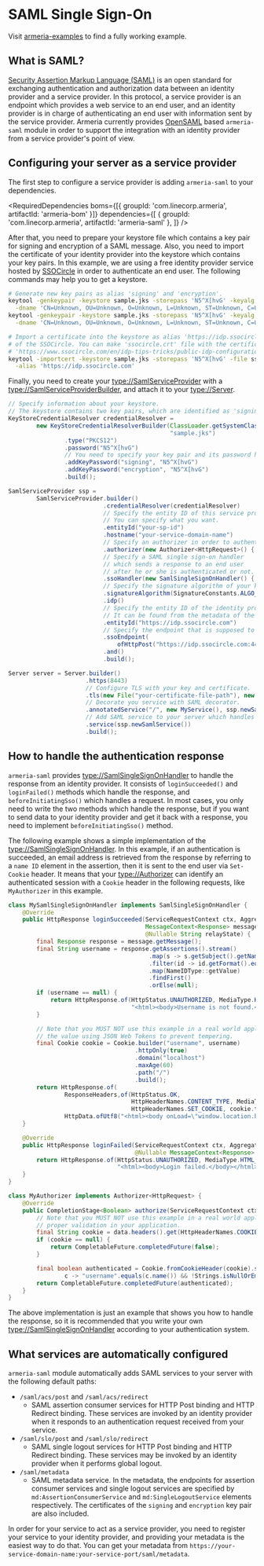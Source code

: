 # SAML Single Sign-On

<Tip>

Visit [armeria-examples](https://github.com/line/armeria-examples) to find a fully working example.

</Tip>

## What is SAML?

[Security Assertion Markup Language (SAML)](https://en.wikipedia.org/wiki/Security_Assertion_Markup_Language)
is an open standard for exchanging authentication and authorization data between an identity provider and
a service provider. In this protocol, a service provider is an endpoint which provides a web service to
an end user, and an identity provider is in charge of authenticating an end user with information sent by
the service provider.
Armeria currently provides [OpenSAML](https://wiki.shibboleth.net/confluence/display/OS30/Home) based
`armeria-saml` module in order to support the integration with an identity provider from a service
provider's point of view.

## Configuring your server as a service provider

The first step to configure a service provider is adding `armeria-saml` to your dependencies.

<RequiredDependencies
  boms={[{ groupId: 'com.linecorp.armeria', artifactId: 'armeria-bom' }]}
  dependencies={[
    { groupId: 'com.linecorp.armeria', artifactId: 'armeria-saml' },
  ]}
/>

After that, you need to prepare your keystore file which contains a key pair for signing and encryption
of a SAML message. Also, you need to import the certificate of your identity provider into the keystore
which contains your key pairs. In this example, we are using a free identity provider service hosted by
[SSOCircle](https://www.ssocircle.com/en/) in order to authenticate an end user. The following commands
may help you to get a keystore.

```bash
# Generate new key pairs as alias 'signing' and 'encryption'.
keytool -genkeypair -keystore sample.jks -storepass 'N5^X[hvG' -keyalg rsa -sigalg sha1withrsa \
  -dname 'CN=Unknown, OU=Unknown, O=Unknown, L=Unknown, ST=Unknown, C=Unknown' -alias signing
keytool -genkeypair -keystore sample.jks -storepass 'N5^X[hvG' -keyalg rsa -sigalg sha1withrsa \
  -dname 'CN=Unknown, OU=Unknown, O=Unknown, L=Unknown, ST=Unknown, C=Unknown' -alias encryption

# Import a certificate into the keystore as alias 'https://idp.ssocircle.com', which is the entity ID
# of the SSOCircle. You can make 'ssocircle.crt' file with the certificate from
# 'https://www.ssocircle.com/en/idp-tips-tricks/public-idp-configuration/'.
keytool -importcert -keystore sample.jks -storepass 'N5^X[hvG' -file ssocircle.crt \
  -alias 'https://idp.ssocircle.com'
```

Finally, you need to create your <type://SamlServiceProvider> with a <type://SamlServiceProviderBuilder>, and
attach it to your <type://Server>.

```java
// Specify information about your keystore.
// The keystore contains two key pairs, which are identified as 'signing' and 'encryption'.
KeyStoreCredentialResolver credentialResolver =
        new KeyStoreCredentialResolverBuilder(ClassLoader.getSystemClassLoader(),
                                              "sample.jks")
                .type("PKCS12")
                .password("N5^X[hvG")
                // You need to specify your key pair and its password here.
                .addKeyPassword("signing", "N5^X[hvG")
                .addKeyPassword("encryption", "N5^X[hvG")
                .build();

SamlServiceProvider ssp =
        SamlServiceProvider.builder()
                           .credentialResolver(credentialResolver)
                           // Specify the entity ID of this service provider.
                           // You can specify what you want.
                           .entityId("your-sp-id")
                           .hostname("your-service-domain-name")
                           // Specify an authorizer in order to authenticate a request.
                           .authorizer(new Authorizer<HttpRequest>() { ... })
                           // Specify a SAML single sign-on handler
                           // which sends a response to an end user
                           // after he or she is authenticated or not.
                           .ssoHandler(new SamlSingleSignOnHandler() { ... })
                           // Specify the signature algorithm of your key.
                           .signatureAlgorithm(SignatureConstants.ALGO_ID_SIGNATURE_RSA)
                           .idp()
                           // Specify the entity ID of the identity provider.
                           // It can be found from the metadata of the identity provider.
                           .entityId("https://idp.ssocircle.com")
                           // Specify the endpoint that is supposed to send an authentication request.
                           .ssoEndpoint(
                               ofHttpPost("https://idp.ssocircle.com:443/sso/SSOPOST/metaAlias/publicidp"))
                           .and()
                           .build();

Server server = Server.builder()
                      .https(8443)
                      // Configure TLS with your key and certificate.
                      .tls(new File("your-certificate-file-path"), new File("your-key-file-path"))
                      // Decorate you service with SAML decorator.
                      .annotatedService("/", new MyService(), ssp.newSamlDecorator())
                      // Add SAML service to your server which handles a SAML response and a metadata request.
                      .service(ssp.newSamlService())
                      .build();
```

## How to handle the authentication response

`armeria-saml` provides <type://SamlSingleSignOnHandler> to handle the response from an identity provider.
It consists of `loginSucceeded()` and `loginFailed()` methods which handle the response,
and `beforeInitiatingSso()` which handles a request. In most cases, you only need to write the two methods
which handle the response, but if you want to send data to your identity provider and get it back
with a response, you need to implement `beforeInitiatingSso()` method.

The following example shows a simple implementation of the <type://SamlSingleSignOnHandler>. In this example,
if an authentication is succeeded, an email address is retrieved from the response by referring to a `name ID`
element in the assertion, then it is sent to the end user via `Set-Cookie` header. It means that your
<type://Authorizer> can identify an authenticated session with a `Cookie` header in the following requests,
like `MyAuthorizer` in this example.

```java
class MySamlSingleSignOnHandler implements SamlSingleSignOnHandler {
    @Override
    public HttpResponse loginSucceeded(ServiceRequestContext ctx, AggregatedHttpRequest req,
                                       MessageContext<Response> message, @Nullable String sessionIndex,
                                       @Nullable String relayState) {
        final Response response = message.getMessage();
        final String username = response.getAssertions().stream()
                                        .map(s -> s.getSubject().getNameID())
                                        .filter(id -> id.getFormat().equals(SamlNameIdFormat.EMAIL.urn()))
                                        .map(NameIDType::getValue)
                                        .findFirst()
                                        .orElse(null);
        if (username == null) {
            return HttpResponse.of(HttpStatus.UNAUTHORIZED, MediaType.HTML_UTF_8,
                                   "<html><body>Username is not found.</body></html>");
        }

        // Note that you MUST NOT use this example in a real world application. You may consider encoding
        // the value using JSON Web Tokens to prevent tempering.
        final Cookie cookie = Cookie.builder("username", username)
                                    .httpOnly(true)
                                    .domain("localhost")
                                    .maxAge(60)
                                    .path("/")
                                    .build();
        return HttpResponse.of(
                ResponseHeaders,of(HttpStatus.OK,
                                   HttpHeaderNames.CONTENT_TYPE, MediaType.HTML_UTF_8,
                                   HttpHeaderNames.SET_COOKIE, cookie.toSetCookieHeader()),
                HttpData.ofUtf8("<html><body onLoad=\"window.location.href='/welcome'\"></body></html>"));
    }

    @Override
    public HttpResponse loginFailed(ServiceRequestContext ctx, AggregatedHttpRequest req,
                                    @Nullable MessageContext<Response> message, Throwable cause) {
        return HttpResponse.of(HttpStatus.UNAUTHORIZED, MediaType.HTML_UTF_8,
                               "<html><body>Login failed.</body></html>");
    }
}

class MyAuthorizer implements Authorizer<HttpRequest> {
    @Override
    public CompletionStage<Boolean> authorize(ServiceRequestContext ctx, HttpRequest data) {
        // Note that you MUST NOT use this example in a real world application. You have to perform
        // proper validation in your application.
        final String cookie = data.headers().get(HttpHeaderNames.COOKIE);
        if (cookie == null) {
            return CompletableFuture.completedFuture(false);
        }

        final boolean authenticated = Cookie.fromCookieHeader(cookie).stream().anyMatch(
                c -> "username".equals(c.name()) && !Strings.isNullOrEmpty(c.value()));
        return CompletableFuture.completedFuture(authenticated);
    }
}
```

<Warning>

The above implementation is just an example that shows you how to handle the response, so it is recommended
that you write your own <type://SamlSingleSignOnHandler> according to your authentication system.

</Warning>

## What services are automatically configured

`armeria-saml` module automatically adds SAML services to your server with the following default paths:
- `/saml/acs/post` and `/saml/acs/redirect`
  - SAML assertion consumer services for HTTP Post binding and HTTP Redirect binding. These services are invoked
    by an identity provider when it responds to an authentication request received from your service.
- `/saml/slo/post` and `/saml/slo/redirect`
  - SAML single logout services for HTTP Post binding and HTTP Redirect binding. These services may be invoked
    by an identity provider when it performs global logout.
- `/saml/metadata`
  - SAML metadata service. In the metadata, the endpoints for assertion consumer services and single logout
    services are specified by `md:AssertionConsumerService` and `md:SingleLogoutService` elements
    respectively. The certificates of the `signing` and `encryption` key pair are also included.

<Tip>

In order for your service to act as a service provider, you need to register your service to your identity
provider, and providing your metadata is the easiest way to do that. You can get your metadata from
`https://your-service-domain-name:your-service-port/saml/metadata`.

</Tip>
